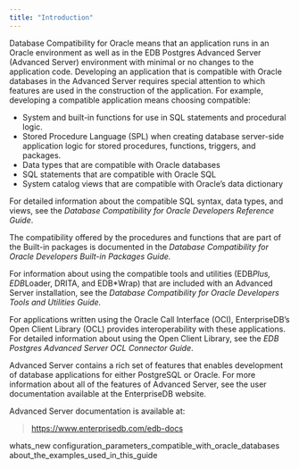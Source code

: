 ```yaml
---
title: "Introduction"
---
```


<div id="introduction" class="registered_link"></div>


Database Compatibility for Oracle means that an application runs in an Oracle environment as well as in the EDB Postgres Advanced Server (Advanced Server) environment with minimal or no changes to the application code. Developing an application that is compatible with Oracle databases in the Advanced Server requires special attention to which features are used in the construction of the application. For example, developing a compatible application means choosing compatible:

  - System and built-in functions for use in SQL statements and procedural logic.
  - Stored Procedure Language (SPL) when creating database server-side application logic for stored procedures, functions, triggers, and packages.
  - Data types that are compatible with Oracle databases
  - SQL statements that are compatible with Oracle SQL
  - System catalog views that are compatible with Oracle’s data dictionary

For detailed information about the compatible SQL syntax, data types, and views, see the *Database Compatibility for Oracle Developers Reference Guide*.

The compatibility offered by the procedures and functions that are part of the Built-in packages is documented in the *Database Compatibility for Oracle Developers Built-in Packages Guide.*

For information about using the compatible tools and utilities (EDB*Plus, EDB*Loader, DRITA, and EDB*Wrap) that are included with an Advanced Server installation, see the *Database Compatibility for Oracle Developers Tools and Utilities Guide.*

For applications written using the Oracle Call Interface (OCI), EnterpriseDB’s Open Client Library (OCL) provides interoperability with these applications. For detailed information about using the Open Client Library, see the *EDB Postgres Advanced Server OCL Connector Guide*.

Advanced Server contains a rich set of features that enables development of database applications for either PostgreSQL or Oracle. For more information about all of the features of Advanced Server, see the user documentation available at the EnterpriseDB website.

Advanced Server documentation is available at:

> <https://www.enterprisedb.com/edb-docs>

<div class="toctree" data-maxdepth="3">

whats_new configuration_parameters_compatible_with_oracle_databases about_the_examples_used_in_this_guide

</div>
